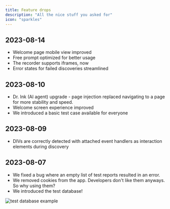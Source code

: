 ```yaml
---
title: Feature drops
description: "All the nice stuff you asked for"
icon: "sparkles"
---
```


## 2023-08-14

- Welcome page mobile view improved
- Free prompt optimized for better usage
- The recorder supports iframes, now
- Error states for failed discoveries streamlined

## 2023-08-10

- Dr. Ink (AI agent) upgrade - page injection replaced navigating to a page for more stability and speed.
- Welcome screen experience improved
- We introduced a basic test case available for everyone

## 2023-08-09

- DIVs are correctly detected with attached event handlers as interaction elements during discovery

## 2023-08-07

- We fixed a bug where an empty list of test reports resulted in an error.
- We removed cookies from the app. Developers don't like them anyways. So why using them?
- We introduced the test database!

<Frame caption="Example test cases displayed within a test database, screenshot 08/2023">
  <img src="images/test-database-example.png" alt="test database example" />
</Frame>
